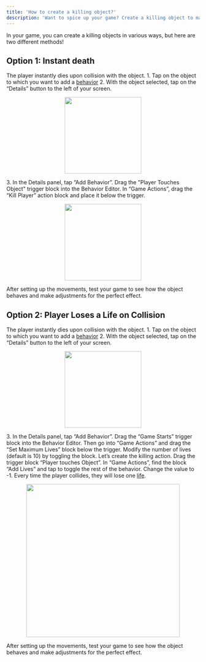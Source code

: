 ```yaml
---
title: 'How to create a killing object?'
description: 'Want to spice up your game? Create a killing object to make your game more interesting.'
---
```


In your game, you can create a killing objects in various ways, but here are two different methods!  
## Option 1: Instant death
The player instantly dies upon collision with the object.
<Steps>
  <Step title="Select your object">
  <Accordion title="The basics for all behaviors">
    1. Tap on the object to which you want to add a [behavior](https://wiki.soba.xyz/behavior-editor/managing-behaviors/behavior-object)
    2. With the object selected, tap on the “Details” button to the left of your screen.
    <p align="center">
      <img width="200" noZoom src="https://i.imgur.com/jMSZzP8.png" /> </p>
    3. In the Details panel, tap “Add Behavior”.
    </Accordion>
  </Step>
  <Step title="Set your Trigger">
    Drag the "Player Touches Object" trigger block into the Behavior Editor.
  </Step>
   <Step title="Add Game Action">
    In “Game Actions”, drag the “Kill Player” action block and place it below the trigger.
<Accordion title="Behavior Image">
    <p align="center">
      <img width="200" noZoom src="https://i.imgur.com/YIvl1T6.jpeg"/>
      </p>
  </Accordion>
  </Step>
   <Step title="Playtest!">
     After setting up the movements, test your game to see how the object behaves and make adjustments for the perfect effect.
  </Step>
  </Steps>

  ## Option 2: Player Loses a Life on Collision 
The player instantly dies upon collision with the object.
<Steps>
  <Step title="Select your object">
  <Accordion title="The basics for all behaviors">
    1. Tap on the object to which you want to add a [behavior](https://wiki.soba.xyz/behavior-editor/managing-behaviors/behavior-object)
    2. With the object selected, tap on the “Details” button to the left of your screen.
    <p align="center">
      <img width="200" noZoom src="https://i.imgur.com/jMSZzP8.png" /> </p>
    3. In the Details panel, tap “Add Behavior”.
    </Accordion>
  </Step>
  <Step title="Set your Lives">
    Drag the “Game Starts” trigger block into the Behavior Editor. Then go into “Game Actions” and drag the “Set Maximum Lives” block below the trigger. Modify the number of lives (default is 10) by toggling the block.
  </Step>
   <Step title="Add Killing Logic">
    Let’s create the killing action. Drag the trigger block “Player touches Object”. In “Game Actions”, find the block “Add Lives” and tap to toggle the rest of the behavior. Change the value to -1. Every time the player collides, they will lose one [life](https://wiki.soba.xyz/behavior-editor/game-logic/health).
<Accordion title="Behavior Image">
    <p align="center">
      <img width="400" noZoom src="https://i.imgur.com/vYq4zIQ.jpeg"/>
      </p>
  </Accordion>
  </Step>
   <Step title="Playtest!">
     After setting up the movements, test your game to see how the object behaves and make adjustments for the perfect effect.
  </Step>
  </Steps>
